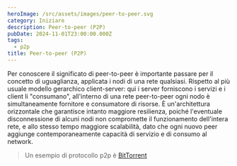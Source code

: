 ```yaml
---
heroImage: /src/assets/images/peer-to-peer.svg
category: Iniziare
description: Peer-to-peer (P2P)
pubDate: 2024-11-01T23:00:00.000Z
tags:
  - p2p
title: Peer-to-peer (P2P)
---
```


Per conoscere il significato di peer-to-peer è importante passare per il concetto di uguaglianza, applicata i nodi di una rete qualsiasi. Rispetto al più usuale modello gerarchico client-server: qui i server forniscono i servizi e i client li "consumano", all'interno di una rete peer-to-peer ogni nodo è simultaneamente fornitore e consumatore di risorse. È un'architettura orizzontale che garantisce intanto maggiore resilienza, poiché l'eventuale disconnessione di alcuni nodi non compromette il funzionamento dell'intera rete, e allo stesso tempo maggiore scalabilità, dato che ogni nuovo peer aggiunge contemporaneamente capacità di servizio e di consumo al network.

> Un esempio di protocollo p2p è [BitTorrent](https://it.wikipedia.org/wiki/BitTorrent 'BitTorrent')
